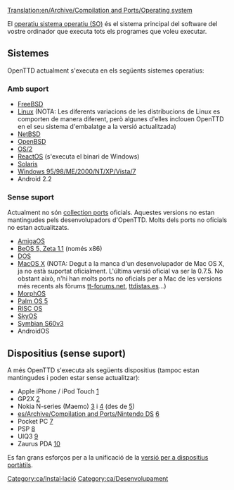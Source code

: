[[Translation:en/Archive/Compilation and Ports/Operating system]]

El [https://www.wikipedia.org/wiki/ca:Sistema operatiu sistema operatiu (SO)] és el sistema principal del software del vostre ordinador que executa tots els programes que voleu executar.

== Sistemes ==
OpenTTD actualment s'executa en els següents sistemes operatius:

===Amb suport===
* [http://www.freshports.org/games/openttd/ FreeBSD]
* [http://sourceforge.net/project/showfiles.php?group_id=103924&package_id=111717 Linux] (NOTA: Les diferents variacions de les distribucions de Linux es comporten de manera diferent, però algunes d'elles inclouen OpenTTD en el seu sistema d'embalatge a la versió actualitzada)
* [http://riksun.riken.go.jp/pub/pub/NetBSD/NetBSD-current/pkgsrc/games/openttd/ NetBSD]
* [http://www.openbsd.org/cgi-bin/cvsweb/ports/games/openttd/ OpenBSD]
* [http://sourceforge.net/project/showfiles.php?group_id=103924&package_id=111717 OS/2]
* [http://reactosde.re.funpic.de/catappdetail.php?cat=Games&appnr=146 ReactOS] (s'executa el binari de Windows)
* [http://www.softagalleria.net/openttd-solaris.php Solaris]
* [http://sourceforge.net/project/showfiles.php?group_id=103924&package_id=111717 Windows 95/98/ME/2000/NT/XP/Vista/7]
* Android 2.2

===Sense suport===
Actualment no són [https://www.wikipedia.org/wiki/Ports collection ports] oficials. Aquestes versions no estan mantingudes pels desenvolupadors d'OpenTTD. Molts dels ports no oficials no estan actualitzats.
* [http://www.os4depot.net/index.php?function=showfile&file=game/strategy/openttd.lha AmigaOS]
* [http://bebits.com/app/3810 BeOS 5, Zeta 1.1] (només x86)
* [[ca/OpenTTD DOS|DOS]]
* [http://sourceforge.net/project/showfiles.php?group_id=103924&package_id=111717 MacOS X] (NOTA: Degut a la manca d'un desenvolupador de Mac OS X, ja no està suportat oficialment. L'última versió oficial va ser la 0.7.5. No obstant això, n'hi han molts ports no oficials per a Mac de les versions més recents als fòrums [http://www.tt-forums.net/viewtopic.php?f=29&t=48329 tt-forums.net], [http://ttdistas.es/descargas ttdistas.es]...)
* [http://sourceforge.net/project/showfiles.php?group_id=103924&package_id=111717 MorphOS]
* [http://www.esoftinteractive.com/openttd.html Palm OS 5]
* [http://www.riscos.info/index.php/OpenTTD RISC OS]
* [http://www.tt-forums.net/viewtopic.php?t=8107 SkyOS]
* [http://www.tt-forums.net/viewtopic.php?f=33&t=35942&st=0&sk=t&sd=a Symbian S60v3]
* AndroidOS

==Dispositius (sense suport)==
A més OpenTTD s'executa als següents dispositius (tampoc estan mantingudes i poden estar sense actualitzar):
* Apple iPhone / iPod Touch [http://www.zodttd.com/wiki/index.php/OpenTTD.app]
* GP2X [http://wiki.gp2x.org/wiki/OpenTTD]
* Nokia N-series (Maemo) [http://myy.haaga-helia.fi/~a0702483/maemo/] i [http://www.tt-forums.net/viewtopic.php?f=33&t=36042] (des de [http://openttd.toimii.net/maemo/])
* [[es/Archive/Compilation and Ports/Nintendo DS]] [http://www.tt-forums.net/viewtopic.php?f=33&t=35306]
* Pocket PC [http://www.esoftinteractive.com/openttd.html]
* PSP [http://openttd.pc-workshop.da.ru/]
* UIQ3 [http://my-symbian.com/forum/viewtopic.php?t=30981]
* Zaurus PDA [http://zsi2.stonekeep.com/index.php?v=d&a=2127]

Es fan grans esforços per a la unificació de la [[ca/Versió per a dispositius portàtils|versió per a dispositius portàtils]].


[[Category:ca/Instal·lació]]
[[Category:ca/Desenvolupament]]
